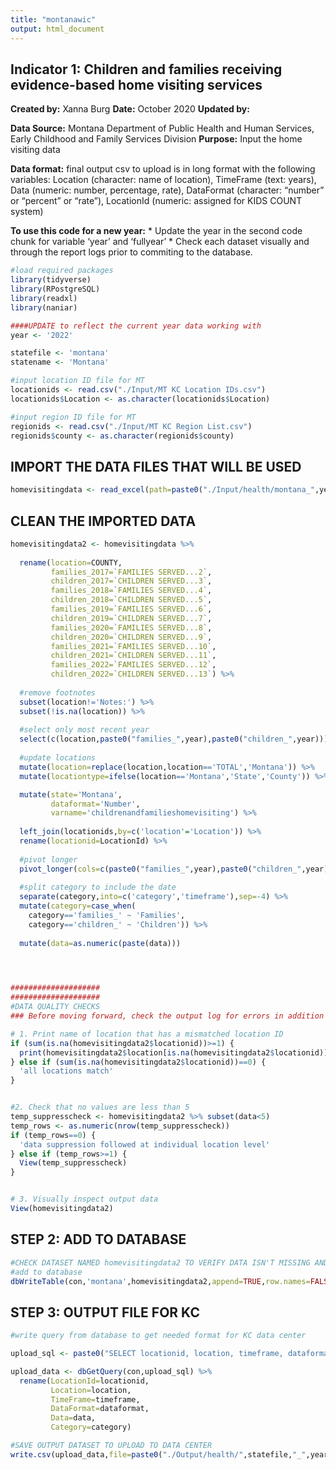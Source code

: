 ```yaml
---
title: "montanawic"
output: html_document
---
```


## Indicator 1: Children and families receiving evidence-based home visiting services


**Created by:** Xanna Burg
**Date:** October 2020
**Updated by:**

**Data Source:** Montana Department of Public Health and Human Services, Early Childhood and Family Services Division
**Purpose:** Input the home visiting data

**Data format:** final output csv to upload is in long format with the following variables: Location (character: name of location), TimeFrame (text: years), Data (numeric: number, percentage, rate), DataFormat (character: "number" or "percent" or "rate"), LocationId (numeric: assigned for KIDS COUNT system)

**To use this code for a new year:**
* Update the year in the second code chunk for variable 'year' and 'fullyear'
* Check each dataset visually and through the report logs prior to commiting to the database.


```r
#load required packages
library(tidyverse)
library(RPostgreSQL)
library(readxl)
library(naniar)
```

```r
####UPDATE to reflect the current year data working with
year <- '2022'

statefile <- 'montana'
statename <- 'Montana'

#input location ID file for MT
locationids <- read.csv("./Input/MT KC Location IDs.csv")
locationids$Location <- as.character(locationids$Location)

#input region ID file for MT
regionids <- read.csv("./Input/MT KC Region List.csv")
regionids$county <- as.character(regionids$county)
```


## IMPORT THE DATA FILES THAT WILL BE USED
```r
homevisitingdata <- read_excel(path=paste0("./Input/health/montana_",year,"_HMF Families Served by County.xlsx"),skip=2) 
```


## CLEAN THE IMPORTED DATA
```r
homevisitingdata2 <- homevisitingdata %>% 
  
  rename(location=COUNTY,
         families_2017=`FAMILIES SERVED...2`,
         children_2017=`CHILDREN SERVED...3`,
         families_2018=`FAMILIES SERVED...4`,
         children_2018=`CHILDREN SERVED...5`,
         families_2019=`FAMILIES SERVED...6`,
         children_2019=`CHILDREN SERVED...7`,
         families_2020=`FAMILIES SERVED...8`,
         children_2020=`CHILDREN SERVED...9`,
         families_2021=`FAMILIES SERVED...10`,
         children_2021=`CHILDREN SERVED...11`,
         families_2022=`FAMILIES SERVED...12`,
         children_2022=`CHILDREN SERVED...13`) %>%
  
  #remove footnotes
  subset(location!='Notes:') %>%
  subset(!is.na(location)) %>%
  
  #select only most recent year
  select(c(location,paste0("families_",year),paste0("children_",year))) %>%
  
  #update locations
  mutate(location=replace(location,location=='TOTAL','Montana')) %>%
  mutate(locationtype=ifelse(location=='Montana','State','County')) %>%

  mutate(state='Montana',
         dataformat='Number',
         varname='childrenandfamilieshomevisiting') %>%
  
  left_join(locationids,by=c('location'='Location')) %>%
  rename(locationid=LocationId) %>%
  
  #pivot longer
  pivot_longer(cols=c(paste0("families_",year),paste0("children_",year)),names_to='category',values_to='data') %>%
  
  #split category to include the date
  separate(category,into=c('category','timeframe'),sep=-4) %>%
  mutate(category=case_when(
    category=='families_' ~ 'Families',
    category=='children_' ~ 'Children')) %>%
  
  mutate(data=as.numeric(paste(data)))
  



####################
####################
#DATA QUALITY CHECKS
### Before moving forward, check the output log for errors in addition to checking specifically for these quality checks

# 1. Print name of location that has a mismatched location ID
if (sum(is.na(homevisitingdata2$locationid))>=1) {
  print(homevisitingdata2$location[is.na(homevisitingdata2$locationid)])
} else if (sum(is.na(homevisitingdata2$locationid))==0) {
  'all locations match'
}


#2. Check that no values are less than 5
temp_suppresscheck <- homevisitingdata2 %>% subset(data<5)
temp_rows <- as.numeric(nrow(temp_suppresscheck))
if (temp_rows==0) {
  'data suppression followed at individual location level'
} else if (temp_rows>=1) {
  View(temp_suppresscheck)
}


# 3. Visually inspect output data
View(homevisitingdata2)
```

## STEP 2: ADD TO DATABASE
```r
#CHECK DATASET NAMED homevisitingdata2 TO VERIFY DATA ISN'T MISSING AND APPEARS CORRECT
#add to database
dbWriteTable(con,'montana',homevisitingdata2,append=TRUE,row.names=FALSE)

```

## STEP 3: OUTPUT FILE FOR KC
```r
#write query from database to get needed format for KC data center

upload_sql <- paste0("SELECT locationid, location, timeframe, dataformat, category, data FROM montana WHERE timeframe='",year,"' AND varname='childrenandfamilieshomevisiting';")

upload_data <- dbGetQuery(con,upload_sql) %>%
  rename(LocationId=locationid,
         Location=location,
         TimeFrame=timeframe,
         DataFormat=dataformat,
         Data=data,
         Category=category)

#SAVE OUTPUT DATASET TO UPLOAD TO DATA CENTER
write.csv(upload_data,file=paste0("./Output/health/",statefile,"_",year,"_childrenandfamilieshomevisiting.csv"),row.names=FALSE)
```


